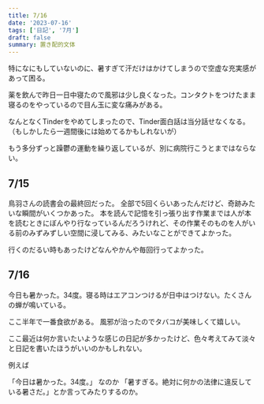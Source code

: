 ```yaml
---
title: 7/16
date: '2023-07-16'
tags: ['日記', '7月']
draft: false
summary: 置き配的文体
---
```

特になにもしていないのに、暑すぎて汗だけはかけてしまうので空虚な充実感があって困る。

薬を飲んで昨日一日中寝たので風邪は少し良くなった。コンタクトをつけたまま寝るのをやっているので目ん玉に変な痛みがある。

なんとなくTinderをやめてしまったので、Tinder面白話は当分話せなくなる。（もしかしたら一週間後には始めてるかもしれないが）

もう多分ずっと躁鬱の運動を繰り返しているが、別に病院行こうとまではならない。

## 7/15
鳥羽さんの読書会の最終回だった。
全部で5回くらいあったんだけど、奇跡みたいな瞬間がいくつかあった。
本を読んで記憶を引っ張り出す作業までは人が本を読むときにぼんやり行なっているんだろうけれど、その作業そのものを人がいる前のみずみずしい空間に浸してみる、みたいなことができてよかった。

行くのだるい時もあったけどなんやかんや毎回行ってよかった。

## 7/16
今日も暑かった。34度。寝る時はエアコンつけるが日中はつけない。たくさんの蝉が鳴いている。

ここ半年で一番食欲がある。
風邪が治ったのでタバコが美味しくて嬉しい。

ここ最近は何か言いたいような感じの日記が多かったけど、色々考えてみて淡々と日記を書いたほうがいいのかもしれない。


例えば

「今日は暑かった。34度。」
なのか
「暑すぎる。絶対に何かの法律に違反している暑さだ。」とか言ってみたりするのか。

